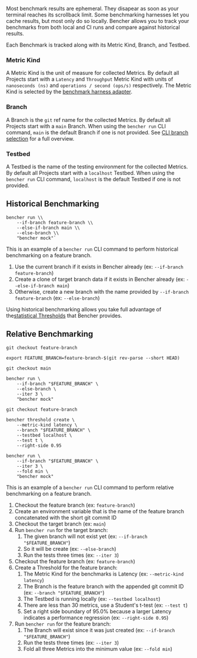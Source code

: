 Most benchmark results are ephemeral.
They disapear as soon as your terminal reaches its scrollback limit.
Some benchmarking harnesses let you cache results, but most only do so locally.
Bencher allows you to track your benchmarks from both local and CI runs and compare against historical results.

Each Benchmark is tracked along with its Metric Kind, Branch, and Testbed.

### Metric Kind
A Metric Kind is the unit of measure for collected Metrics.
By default all Projects start with a `Latency` and `Throughput` Metric Kind
with units of `nanoseconds (ns)` and `operations / second (ops/s)` respectively.
The Metric Kind is selected by the [benchmark harness adapter](/docs/explanation/adapters).

### Branch
A Branch is the `git` ref name for the collected Metrics.
By default all Projects start with a `main` Branch.
When using the `bencher run` CLI command, `main` is the default Branch if one is not provided.
See [CLI branch selection](docs/explanation/cli-branch-selection) for a full overview.

### Testbed
A Testbed is the name of the testing environment for the collected Metrics.
By default all Projects start with a `localhost` Testbed.
When using the `bencher run` CLI command, `localhost` is the default Testbed if one is not provided.

## Historical Benchmarking

```
bencher run \\
    --if-branch feature-branch \\
    --else-if-branch main \\
    --else-branch \\
    "bencher mock"`
```

This is an example of a `bencher run` CLI command to perform historical benchmarking on a feature branch.

1. Use the current branch if it exists in Bencher already (ex: `--if-branch feature-branch`)
1. Create a clone of target branch data if it exists in Bencher already (ex: `--else-if-branch main`)
1. Otherwise, create a new branch with the name provided by `--if-branch feature-branch` (ex: `--else-branch`)

Using historical benchmarking allows you take full advantage of the[statistical Thresholds](/docs/explanation/thresholds)
that Bencher provides.

## Relative Benchmarking

```
git checkout feature-branch

export FEATURE_BRANCH=feature-branch-$(git rev-parse --short HEAD)

git checkout main

bencher run \
    --if-branch "$FEATURE_BRANCH" \
    --else-branch \
    --iter 3 \
    "bencher mock"

git checkout feature-branch

bencher threshold create \
    --metric-kind latency \
    --branch "$FEATURE_BRANCH" \
    --testbed localhost \
    --test t \
    --right-side 0.95

bencher run \
    --if-branch "$FEATURE_BRANCH" \
    --iter 3 \
    --fold min \
    "bencher mock"
```

This is an example of a `bencher run` CLI command to perform relative benchmarking on a feature branch.

1. Checkout the feature branch (ex: `feature-branch`)
1. Create an environment variable that is the name of the feature branch concatenated with the short git commit ID
1. Checkout the target branch (ex: `main`)
1. Run `bencher run` for the target branch:
    1. The given branch will not exist yet (ex: `--if-branch "$FEATURE_BRANCH"`)
    1. So it will be create (ex: `--else-branch`)
    1. Run the tests three times (ex: `--iter 3`)
1. Checkout the feature branch (ex: `feature-branch`)
1. Create a Threshold for the feature branch:
    1. The Metric Kind for the benchmarks is Latency (ex: `--metric-kind latency`)
    1. The Branch is the feature branch with the appended git commit ID (ex: `--branch "$FEATURE_BRANCH"`)
    1. The Testbed is running locally (ex: `--testbed localhost`)
    1. There are less than 30 metrics, use a Student's t-test (ex: `--test t`)
    1. Set a right side boundary of 95.0% because a larger Latency indicates a performance regression (ex: `--right-side 0.95`)
1. Run `bencher run` for the feature branch:
    1. The Branch will exist since it was just created (ex: `--if-branch "$FEATURE_BRANCH"`)
    1. Run the tests three times (ex: `--iter 3`)
    1. Fold all three Metrics into the minimum value (ex: `--fold min`)
